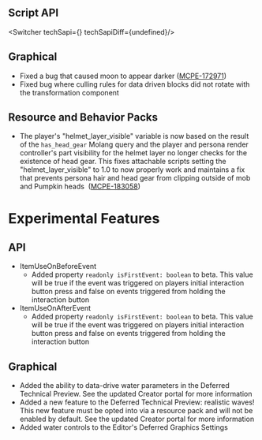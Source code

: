 




## **Script API**

<Switcher techSapi={<TechSapiStable/>} techSapiDiff={undefined}/>

## Graphical

-   Fixed a bug that caused moon to appear darker ([MCPE-172971](https://bugs.mojang.com/browse/MCPE-172971))
-   Fixed bug where culling rules for data driven blocks did not rotate with the transformation component 

## Resource and Behavior Packs

-   The player's "helmet\_layer\_visible" variable is now based on the result of the `has_head_gear` Molang query and the player and persona render controller's part visibility for the helmet layer no longer checks for the existence of head gear. This fixes attachable scripts setting the "helmet\_layer\_visible" to 1.0 to now properly work and maintains a fix that prevents persona hair and head gear from clipping outside of mob and Pumpkin heads  ([MCPE-183058](https://bugs.mojang.com/browse/MCPE-183058))

# Experimental Features

## API

-   ItemUseOnBeforeEvent
    -   Added property `readonly isFirstEvent: boolean` to beta. This value will be true if the event was triggered on players initial interaction button press and false on events triggered from holding the interaction button
-   ItemUseOnAfterEvent
    -   Added property `readonly isFirstEvent: boolean` to beta. This value will be true if the event was triggered on players initial interaction button press and false on events triggered from holding the interaction button

## Graphical

-   Added the ability to data-drive water parameters in the Deferred Technical Preview. See the updated Creator portal for more information 
-   Added a new feature to the Deferred Technical Preview: realistic waves! This new feature must be opted into via a resource pack and will not be enabled by default. See the updated Creator portal for more information
-   Added water controls to the Editor's Deferred Graphics Settings

